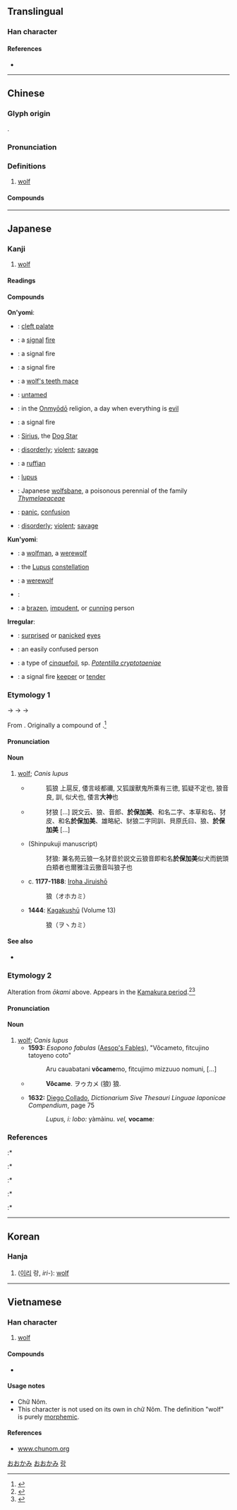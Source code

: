 {{character info/new}}
{{also|狠}}
==Translingual==

===Han character===
{{Han char|rn=94|rad=犬|as=07|sn=10|four=43232|canj=KHIAV|ids=⿰犭良}}

====References====
* {{Han ref|kx=0712.020|dkj=20432|dj=1124.030|hdz=21350.070|uh=72FC|ud=29436|bh=AF54|bd=44884}}

----

==Chinese==
{{zh-forms}}
{{zh-wp|zh|yue}}

===Glyph origin===
{{Han etyl}}
{{Han compound|犬|良|ls=psc|c1=s|c2=p|alt1=犭}}.

===Pronunciation===
{{zh-pron
|m=láng
|c=long4
|mn=lông
|mc=y
|oc=y
|ma=y
|cat=n
}}

===Definitions===
{{zh-hanzi}}

# [[wolf]] {{zh-mw|m:匹|m:隻|m:條}}

====Compounds====
{{zh-der|狼人:werewolf|狼吞虎咽|中山狼|使羊將狼|出醜狼藉|北美狼|周章狼狽|土狼|天狼|天狼星|套白狼|如狼似虎|如狼如虎|如狼牧羊|如虎如狼|官虎吏狼|引狼入室|德國狼犬|拒虎進狼|杯盤狼籍|杯盤狼藉|狗肺狼心|狗行狼心|狼伉|狼來了|狼僕|狼分|狼卜食|狼吃幞頭|狼吞虎噬|狼吞虎嚥|狼嗥|狼嗥鬼叫|狼多肉少|狼奔豕突|狼奔鼠竄|狼子|狼子獸心|狼子野心|狼尾草|狼居胥山|狼山|狼山雞|狼崽子|狼心|狼心狗幸|狼心狗肺|狼心狗行|狼戾|狼抗|狼毒|狼毛筆|狼毫|狼烽|狼煙|狼煙四起|狼牙|狼牙拍|狼牙棒|狼犬|狼犺|狼狗|狼狽|狼狽不堪|狼狽為奸|狼狽相倚|狼狽萬狀|狼狽而逃|狼猛蜂毒|狼獾|狼瘡|狼窩|狼籍|狼胥|狼藉|狼虎藥|狼虎路|狼號鬼叫|狼號鬼哭|狼貪|狼貪鼠竊|狼跋|狼顧|狼顧狐疑|狼飧虎嚥|狼餐|狼餐虎嚥|狼魚|狼鰭魚|生狼|白狼|白狼河|白眼兒狼|粒米狼戾|羊狠狼貪|聲名狼藉|臥狼當道|色狼|花臉狼|虎咽狼吞|虎狼|虎狼之口|虎狼之國|虎狼之師|虎狼之心|虎豹豺狼|虎體狼腰|彪腹狼腰|豕突狼奔|豺狼|豺狼塞路|豺狼成性|豺狼橫道|豺狼當塗|豺狼當路|豺狼當道|豺狼虎豹|豺狼野心|貪狼|贓汙狼藉|野心狼|餓狼|首尾狼狽|鬼哭狼嚎|鬼哭狼號|鷹視狼步|鷹視狼顧|黃鼠狼|鼠攛狼奔|鼠竄狼奔}}

{{zh-cat|Elementary}}

----

==Japanese==

===Kanji===
{{ja-kanji|grade=8|rs=犬07}}

# [[wolf]]

====Readings====
{{ja-readings
|goon=ろう<らう
|kanon=ろう<らう
|kun=おおかみ-<おほかみ-
}}

====Compounds====
{{der-top|Compounds}}
'''On'yomi''':
* {{ja-r|狼咽|ろういん}}: [[cleft palate]]
* {{ja-r|狼烟|ろうえん}}: a [[signal]] [[fire]]
* {{ja-r|狼煙|ろうえん}}: a signal fire
* {{ja-r|狼火|ろうか}}: a signal fire
* {{ja-r|狼牙棒|ろうげぼう}}: a [[wolf's teeth mace]]
* {{ja-r|狼子野心|ろうしやしん}}: [[untamed]]
* {{ja-r|狼藉日|ろうじゃくにち}}: in the [[Onmyōdō]] religion, a day when everything is [[evil]]
* {{ja-r|狼燧|ろうすい}}: a signal fire
* {{ja-r|狼星|ろうせい}}: [[Sirius]], the [[Dog Star]]
* {{ja-r|狼藉|ろうぜき}}: [[disorderly]]; [[violent]]; [[savage]]
* {{ja-r|狼藉者|ろうぜきもの}}: a [[ruffian]]
* {{ja-r|狼瘡|ろうそう}}: {{lb|ja|disease}} [[lupus]]
* {{ja-r|狼毒|ろうどく}}: Japanese [[wolfsbane]], a poisonous perennial of the family ''[[Thymelaeaceae]]''
* {{ja-r|狼狽|ろうばい}}: [[panic]], [[confusion]]
* {{ja-r|狼戻|ろうれい}}: [[disorderly]]; [[violent]]; [[savage]]

'''Kun'yomi''':
* {{ja-r|狼男|おおかみ おとこ}}: a [[wolfman]], a [[werewolf]]
* {{ja-r|狼座|おおかみざ}}: the [[Lupus]] [[constellation]]
* {{ja-r|狼人間|おおかみ にんげん}}: a [[werewolf]]
* {{ja-r|狼弾|おおかみ はじき}}:
* {{ja-r|狼者|おおかみもの}}: a [[brazen]], [[impudent]], or [[cunning]] person

'''Irregular''':
* {{ja-r|狼狽眼|うろたえまなこ}}: [[surprised]] or [[panicked]] [[eye]]s
* {{ja-r|狼狽者|うろたえもの}}: an easily confused person
* {{ja-r|狼牙|みつもとそう}}: a type of [[cinquefoil]], sp. ''[[Potentilla cryptotaeniae]]''
* {{ja-r|狼煙守|のろしまもり}}: a signal fire [[keeper]] or [[tender]]
{{der-bottom}}

===Etymology 1===
{{ja-kanjitab|おおかみ|yomi=k}}
{{IPAchar|/opokami/}} → {{IPAchar|/oɸokami/}} → {{IPAchar|/owokami/}} → {{IPAchar|/oːkami/}}

From {{etyl|ojp|ja|sort=おおかみ}}. Originally a compound of {{compound|lang=ja|sort=おおかみ|大|tr1=opo</i>, modern <i>ō|t1=great|神|tr2=kami|t2=god, spirit}}.<ref name="KDJ">{{R:Kokugo Dai Jiten}}</ref>

====Pronunciation====
{{ja-pron|yomi=k|おおかみ|acc=1|acc_ref=NHK,DJR}}

====Noun====
{{ja-noun|おおかみ|オオカミ|hhira=おほかみ|count=匹}}

# [[wolf|wolf]]; ''Canis lupus''
#* {{RQ:Shin'yaku Kegonkyō Ongi Shiki}}
#*: 狐狼 上扈反, 倭言岐都禰, 又狐諼獸鬼所乘有三徳, 狐疑不定也, 狼音良, 訓, 似犬也, 倭言'''大神'''也
#* {{RQ:Wamyō Ruijushō|7|56}}
#*: 犲狼 [...] 説文云、狼、音郎、'''於保加美'''、和名二字、本草和名、犲皮、和名'''於保加美'''、雄略紀、豺狼二字同訓、貝原氏曰、狼、'''於保加美''' [...]
#* {{RQ:Wamyō Ruijushō|18|17}} (Shinpukuji manuscript)
#*: 犲狼: 兼名苑云狼一名犲音於説文云狼音即和名'''於保加美'''似犬而銃頭白頬者也爾雅注云獥音叫狼子也
#* c. '''1177-1188''': [[w:Iroha Jiruishō|Iroha Jiruishō]]
#*: 狼（オホカミ）
#* '''1444''': [[w:Kagakushū|Kagakushū]] (Volume 13)
#*: 狼（ヲヽカミ）

====See also====
* {{list:canids/ja}}

===Etymology 2===
Alteration from ''ōkami'' above. Appears in the [[w:Kamakura period|Kamakura period]].<ref name="KDJ">{{R:Kokugo Dai Jiten}}</ref><ref name="DJR">{{R:Daijirin}}</ref>

====Pronunciation====
{{ja-pron|y=k|おおかめ}}

====Noun====
{{ja-noun|おおかめ|hhira=おほかめ}}

# [[wolf]]; ''Canis lupus''
#* '''1593:''' ''Esopono fabulas'' ([[w:Aesop's Fables|Aesop's Fables]]), "Vôcameto, fitcujino tatoyeno coto"
#*: Aru cauabatani '''vôcame'''mo, fitcujimo mizzuuo nomuni, [...]
#* {{RQ:Nippo Jisho|697}}
#*: '''Vôcame'''. ヲゥカメ (狼) 狼.
#* '''1632:''' [[w:Diego Collado|Diego Collado]], ''Dictionarium Sive Thesauri Linguae Iaponicae Compendium'', page 75
#*: ''Lupus, i: lobo:'' yàmàinu. ''vel,'' '''vocame''''':''

===References===
<references/>
:* {{R:Nippo Jisho}}
:* {{cite-book
|last=Kamei
|first=Takashi
|title=Kagakushū: Gennabon
|publisher=Iwanami Shoten
|origyear=1444
|date=1944
|location=Tōkyō
|language=Japanese
}}
:* {{R:Wamyō Ruijushō}}
:* {{cite-book
|last=Tadakane
|first=Tachibana
|coauthors=[[w:Masamune Atsuo|Atsuo Masamune]] (ed.)
|title=[[w:Iroha Jiruishō|Iroha Jiruishō]]
|publisher=Kazama Shobō
|year_published=1971
|year=c. 1177-1188
|language=Japanese
}}
:* {{R:Nara Ibun 3}}

[[Category:Japanese basic words|おおかみ]]
[[Category:ja:Canids|おおかみ]]

----

==Korean==

===Hanja===
{{ko-hanja|hangeul=[[랑]], [[낭]]|eumhun=이리|rv=rang, nang|mr=rang, nang|y=lang, nang}}

# ([[이리]] 랑, ''iri-''): [[wolf]]

[[Category:Hanja readings|랑]]

----

==Vietnamese==

===Han character===
{{vi-hantu|[[lang]], [[lừa]]|rs=犬07}}

# [[wolf]]

====Compounds====
* {{l|vi|𣋀天狼|tr=[[Sao Thiên Lang]]}}

====Usage notes====
* Chữ Nôm.
* This character is not used on its own in chữ Nôm. The definition "wolf" is purely [[morphemic]].

====References====
* [http://www.chunom.org/pages/狼 www.chunom.org]